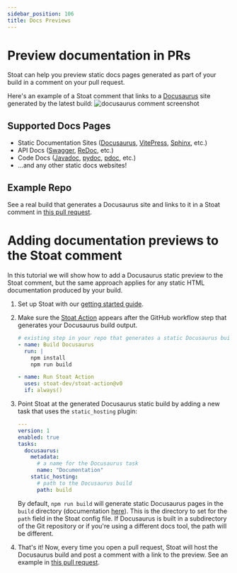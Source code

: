 ```yaml
---
sidebar_position: 106
title: Docs Previews
---
```


# Preview documentation in PRs

Stoat can help you preview static docs pages generated as part of your build in a comment on your pull request.

Here's an example of a Stoat comment that links to a [Docusaurus](https://docusaurus.io/) site generated by the latest build:
<img src="https://stoat-dev--static.stoat.page/screenshot-documentation.png" alt="docusaurus comment screenshot" width={400} />

## Supported Docs Pages
* Static Documentation Sites ([Docusaurus](https://docusaurus.io/), [VitePress](https://vitepress.vuejs.org/), [Sphinx](https://www.sphinx-doc.org/en/master/), etc.)
* API Docs ([Swagger](https://swagger.io/), [ReDoc](https://redocly.com/), etc.)
* Code Docs ([Javadoc](https://en.wikipedia.org/wiki/Javadoc), [pydoc](https://docs.python.org/3/library/pydoc.html), [pdoc](https://pdoc.dev/), etc.)
* ...and any other static docs websites!

## Example Repo

See a real build that generates a Docusaurus site and links to it in a Stoat comment in [this pull request](https://github.com/stoat-dev/stoat-action/pull/12).

# Adding documentation previews to the Stoat comment

In this tutorial we will show how to add a Docusaurus static preview to the Stoat comment, but the same approach applies for any static HTML documentation produced by your build.

1. Set up Stoat with our [getting started guide](../installation).

2. Make sure the [Stoat Action](https://github.com/stoat-dev/stoat-action) appears after the GitHub workflow step that generates your Docusaurus build output.

    ```yaml title=".github/workflows/docs.yaml"
    # existing step in your repo that generates a static Docusaurus build
    - name: Build Docusaurus
      run: |
        npm install
        npm run build

    - name: Run Stoat Action
      uses: stoat-dev/stoat-action@v0
      if: always()
    ```

3. Point Stoat at the generated Docusaurus static build by adding a new task that uses the `static_hosting` plugin:

    ```yaml title=".stoat/config.yaml"
    ---
    version: 1
    enabled: true
    tasks:
      docusaurus:
        metadata:
          # a name for the Docusaurus task
          name: "Documentation"
        static_hosting:
          # path to the Docusaurus build
          path: build
    ```

   By default, `npm run build` will generate static Docusaurus pages in the `build` directory (documentation [here](https://docusaurus.io/docs/deployment)).
   This is the directory to set for the `path` field in the Stoat config file.
   If Docusaurus is built in a subdirectory of the Git repository or if you're using a different docs tool, the path will be different.

4. That's it! Now, every time you open a pull request, Stoat will host the Docusaurus build and post a comment with a link to the preview. See an example in [this pull request](https://github.com/stoat-dev/stoat-action/pull/12).
